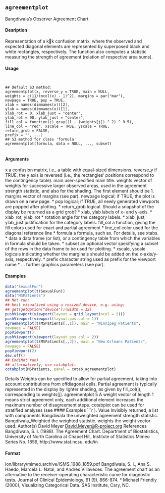 ## ``agreementplot`` 

Bangdiwala's Observer Agreement Chart

#### Desription

Representation of a kk confusion matrix, where the observed and expected diagonal elements are represented by superposed black and white rectangles, respectively. The function also computes a statistic measuring the strength of agreement (relation of respective area sums).

#### Usage
<pre><code>

## Default S3 method:
agreementplot(x, reverse_y = TRUE, main = NULL,
weights = c(11/(ncol(x) - 1)^2), margins = par("mar"),
newpage = TRUE, pop = TRUE,
xlab = names(dimnames(x))[2],
ylab = names(dimnames(x))[1],
xlab_rot = 0, xlab_just = "center",
ylab_rot = 90, ylab_just = "center",
fill_col = function(j) gray((1 - (weights[j]) ^ 2) ^ 0.5),
line_col = "red", xscale = TRUE, yscale = TRUE,
return_grob = FALSE,
prefix = "", ...)
## S3 method for class 'formula'
agreementplot(formula, data = NULL, ..., subset)

</code></pre>
#### Arguments

x a confusion matrix, i.e., a table with equal-sized dimensions.
reverse_y if TRUE, the y axis is reversed (i.e., the rectangles' positions correspond to the contingency table).
main user-specified main title.
weights vector of weights for successive larger observed areas, used in the agreement strength statistic, and also for the shading. The first element should be 1.
margins vector of margins (see par).
newpage logical; if TRUE, the plot is drawn on a new page.
* pop logical; if TRUE, all newly generated viewports are popped after plotting.
* return_grob logical. Should a snapshot of the display be returned as a grid grob?
* xlab, ylab labels of x- and y-axis.
* xlab_rot, ylab_rot
* rotation angle for the category labels.
* xlab_just, ylab_just
justification for the category labels.
fill_col a function, giving the fill colors used for exact and partial agreement
* line_col color used for the diagonal reference line
* formula a formula, such ax. For details, see xtabs.
* data a data frame (or list), or a contingency table from which the variables in formula should be taken.
* subset an optional vector specifying a subset of the rows in the data frame to be used for plotting.
* xscale, yscale logicals indicating whether the marginals should be added on the x-axis/y-axis, respectively.
* prefix character string used as prefix for the viewport name
* ... further graphics parameters (see par).


#### Examples
```r

data("SexualFun")
agreementplot(t(SexualFun))
data("MSPatients")
## Not run:
## best visualized using a resized device, e.g. using:
## get(getOption("device"))(width = 12)
pushViewport(viewport(layout = grid.layout(ncol = 2)))
pushViewport(viewport(layout.pos.col = 1))
agreementplot(t(MSPatients[,,1]), main = "Winnipeg Patients",
newpage = FALSE)
popViewport()
pushViewport(viewport(layout.pos.col = 2))
agreementplot(t(MSPatients[,,2]), main = "New Orleans Patients",
newpage = FALSE)
popViewport(2)
dev.off()
## End(Not run)
## alternatively, use cotabplot:
cotabplot(MSPatients, panel = cotab_agreementplot)
```

























Details
Weights can be specified to allow for partial agreement, taking into account contributions from offdiagonal
cells. Partial agreement is typically represented in the display by lighter shading, as given
by fill_col(j), corresponding to weights[j].
agreementplot 5
A weight vector of length 1 means strict agreement only, each additional element increases the
maximum number of disagreement steps.
cotabplot can be used for stratified analyses (see 
#### Examples
```r
).
Value
Invisibly returned, a list with components
Bangdiwala the unweighted agreement strength statistic.
Bangdiwala_Weighted
the weighted statistic.
weights the weight vector used.
Author(s)
David Meyer <David.Meyer@R-project.org>
References
Bangdiwala, S. I. (1988). The Agreement Chart. Department of Biostatistics, University of North
Carolina at Chapel Hill, Institute of Statistics Mimeo Series No. 1859, http://www.stat.ncsu.
edu/in
</code></pre>
#### Format 
ion/library/mimeo.archive/ISMS_1988_1859.pdf
Bangdiwala, S. I., Ana S. Haedo, Marcela L. Natal, and Andres Villaveces. The agreement chart as
an alternative to the receiver-operating characteristic curve for diagnostic tests. Journal of Clinical
Epidemiology, 61 (9), 866-874.
* Michael Friendly (2000), Visualizing Categorical Data. SAS Institute, Cary, NC.

